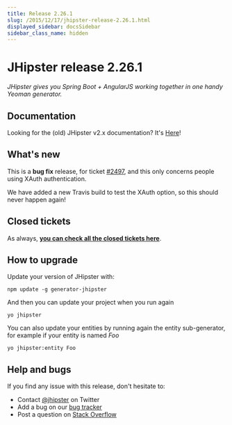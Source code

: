 ```yaml
---
title: Release 2.26.1
slug: /2015/12/17/jhipster-release-2.26.1.html
displayed_sidebar: docsSidebar
sidebar_class_name: hidden
---
```


JHipster release 2.26.1
==================

*JHipster gives you Spring Boot + AngularJS working together in one handy Yeoman generator.*

Documentation
----------

Looking for the (old) JHipster v2.x documentation? It's [Here](/documentation-archive)!

What's new
----------

This is a **bug fix** release, for ticket [#2497](https://github.com/jhipster/generator-jhipster/issues/2497), and this only concerns people using XAuth authentication.

We have added a new Travis build to test the XAuth option, so this should never happen again!

Closed tickets
------------

As always, __[you can check all the closed tickets here](https://github.com/jhipster/generator-jhipster/issues?q=milestone%3A2.26.1+is%3Aclosed)__.

How to upgrade
------------

Update your version of JHipster with:

```
npm update -g generator-jhipster
```

And then you can update your project when you run again

```
yo jhipster
```

You can also update your entities by running again the entity sub-generator, for example if your entity is named _Foo_

```
yo jhipster:entity Foo
```

Help and bugs
--------------

If you find any issue with this release, don't hesitate to:

- Contact [@jhipster](https://twitter.com/jhipster) on Twitter
- Add a bug on our [bug tracker](https://github.com/jhipster/generator-jhipster/issues?state=open)
- Post a question on [Stack Overflow](http://stackoverflow.com/tags/jhipster/info)
